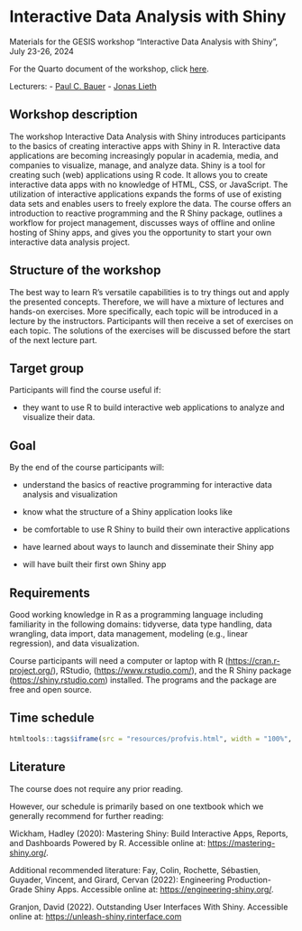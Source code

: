 # Interactive Data Analysis with Shiny

Materials for the GESIS workshop “Interactive Data Analysis with Shiny”,
July 23-26, 2024

For the Quarto document of the workshop, click
[here](https://paulcbauer.github.io/shiny_workshop/).

Lecturers: - [Paul C. Bauer](https://paulcbauer.github.io/) - [Jonas
Lieth](https://www.gesis.org/institut/ueber-uns/mitarbeitendenverzeichnis/person/Jonas.Lieth)

## Workshop description

The workshop Interactive Data Analysis with Shiny introduces
participants to the basics of creating interactive apps with Shiny in R.
Interactive data applications are becoming increasingly popular in
academia, media, and companies to visualize, manage, and analyze data.
Shiny is a tool for creating such (web) applications using R code. It
allows you to create interactive data apps with no knowledge of HTML,
CSS, or JavaScript. The utilization of interactive applications expands
the forms of use of existing data sets and enables users to freely
explore the data. The course offers an introduction to reactive
programming and the R Shiny package, outlines a workflow for project
management, discusses ways of offline and online hosting of Shiny apps,
and gives you the opportunity to start your own interactive data
analysis project.

## Structure of the workshop

The best way to learn R’s versatile capabilities is to try things out
and apply the presented concepts. Therefore, we will have a mixture of
lectures and hands-on exercises. More specifically, each topic will be
introduced in a lecture by the instructors. Participants will then
receive a set of exercises on each topic. The solutions of the exercises
will be discussed before the start of the next lecture part.

## Target group

Participants will find the course useful if:

-   they want to use R to build interactive web applications to analyze
    and visualize their data.

## Goal

By the end of the course participants will:

-   understand the basics of reactive programming for interactive data
    analysis and visualization

-   know what the structure of a Shiny application looks like

-   be comfortable to use R Shiny to build their own interactive
    applications

-   have learned about ways to launch and disseminate their Shiny app

-   will have built their first own Shiny app

## Requirements

Good working knowledge in R as a programming language including
familiarity in the following domains: tidyverse, data type handling,
data wrangling, data import, data management, modeling (e.g., linear
regression), and data visualization.

Course participants will need a computer or laptop with R
(<https://cran.r-project.org/>), RStudio, (<https://www.rstudio.com/>),
and the R Shiny package (<https://shiny.rstudio.com>) installed. The
programs and the package are free and open source.

## Time schedule

```r
htmltools::tags$iframe(src = "resources/profvis.html", width = "100%", height = "800px")
```


## Literature

The course does not require any prior reading.

However, our schedule is primarily based on one textbook which we
generally recommend for further reading:

Wickham, Hadley (2020): Mastering Shiny: Build Interactive Apps,
Reports, and Dashboards Powered by R. Accessible online at:
<https://mastering-shiny.org/>.

Additional recommended literature: Fay, Colin, Rochette, Sébastien,
Guyader, Vincent, and Girard, Cervan (2022): Engineering
Production-Grade Shiny Apps. Accessible online at:
<https://engineering-shiny.org/>.

Granjon, David (2022). Outstanding User Interfaces With Shiny.
Accessible online at: <https://unleash-shiny.rinterface.com>
